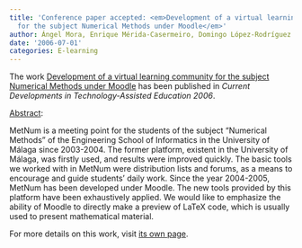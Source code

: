 ```yaml
---
title: 'Conference paper accepted: <em>Development of a virtual learning community
  for the subject Numerical Methods under Moodle</em>'
author: Ángel Mora, Enrique Mérida-Casermeiro, Domingo López-Rodríguez
date: '2006-07-01'
categories: E-learning
---
```


The work <u>Development of a virtual learning community for the subject Numerical Methods under Moodle</u> has been published in <em><em>Current Developments in Technology-Assisted Education</em> 2006</em>.

<u>Abstract</u>:



MetNum is a meeting point for the students of the subject “Numerical Methods” of the Engineering School of Informatics in the University of Málaga since 2003-2004. The former platform, existent in the University of Málaga, was firstly used, and results were improved quickly. The basic tools we worked with in MetNum were distribution lists and forums, as a means to encourage and guide students’ daily work. Since the year 2004-2005, MetNum has been developed under Moodle. The new tools provided by this platform have been exhaustively applied. We would like to emphasize the ability of Moodle to directly make a preview of LaTeX code, which is usually used to present mathematical material.




For more details on this work, visit <a href='/publications/conferences/2006-m-icte'>its own page</a>.
